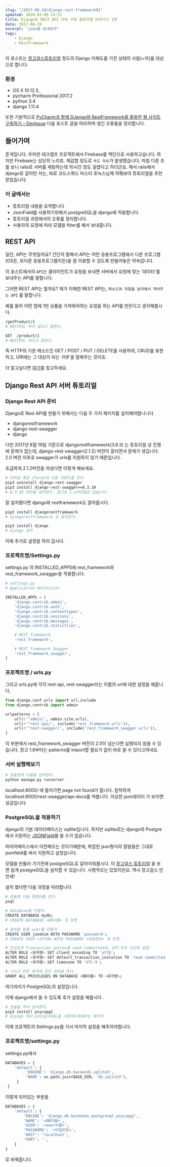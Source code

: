 ```yaml
---
slug: "/2017-08-19/django-rest-framework01"
updated: 2020-03-09 14:21
title: Django로 REST API 서버 구축 튜토리얼 따라가기 1편
date: 2017-08-19
excerpt: "json을 보내보자"
tags: 
    - Django
    - RestFramework
---
```


이 포스트는 [장고걸스튜토리얼](https://tutorial.djangogirls.org/ko/) 정도의 Django 이해도를 가진 상태의 사람(=저)를 대상으로 합니다.

### 환경
* OS X 10.12.5,
* pycharm Professional 2017.2
* python 3.4
* django 1.11.4

또한 기본적으로 [PyCharm과 함께 DJango와 RestFramework를 활용한 웹 사이트 구축하기 – DevIssue](https://devissue.wordpress.com/2015/02/01/pycharm%EA%B3%BC-%ED%95%A8%EA%BB%98-django%EC%99%80-restframework%EB%A5%BC-%ED%99%9C%EC%9A%A9%ED%95%9C-%EC%9B%B9-%EC%82%AC%EC%9D%B4%ED%8A%B8-%EA%B5%AC%EC%B6%95%ED%95%98%EA%B8%B0/) 다음 포스트 글을 따라하며 생긴 오류들을 정리합니다.

## 들어가며
준개입니다.
우아한 테크캠프 프로젝트에서 Firebase를 백단으로 사용하고습니다.
하지만 Firebase는 상당히 느리죠. 체감할 정도로 `속도 이슈`가 발생했습니다.
마침 다른 조를 보니 rails로 서버를 세팅하는데 10시간 정도 걸렸다고 하더군요.
해서 rails에서 django로 갈아탄 저는,
바로 코드스쿼드 마스터 호눅스님께 여쭤보아 튜토리얼을 추천받았습니다.

### 이 글에서는
* 튜토리얼 내용을 요약합니다
* JsonField를 사용하기위해서 postgreSQL을 django에 적용합니다.
* 튜토리얼 과정에서의 오류를 정리합니다.
* 사용자의 요청에 따라 모델을 filter를 해서 보내줍니다.

##  REST API
일단, API는 무엇일까요?
간단히 말해서 API는 어떤 응용프로그램에서 다른 프로그램(OS든, 또다른 응용프로그램이든)을 잘 이용할 수 있도록 만들어놓은 약속입니다.

이 포스트에서의 `API`는 클라이언트가 요청을 보내면 서버에서 요청에 맞는 ‘데이터’를 보내주는 API를 말합니다.

그러면 REST API는 뭘까요?
제가 이해한 REST API는, `메소드와 자원을 분리해서 적어주는 API` 를 말합니다.

예를 들어 어떤 앱에 1번 상품을 가져와야하는 요청을 하는  API를 만든다고 생각해봅시다.
```bash
/getProduct/1
# RESTFUL 하지 않다고 말한다.

GET  /product/1
# RESTFUL 하다고 말한다.
```

즉 HTTP의 기본 메소드인 GET / POST / PUT / DELETE를  사용하여,
CRUD를 표현하고, URI에는 그 대상이 되는 *자원* 을 말해주는 것이죠.

더 알고싶다면 [여기](http://meetup.toast.com/posts/92)를 참고하세요.


## Django Rest API 서버 튜토리얼  

### Django Rest API 준비
Django로 Rest API를 만들기 위해서는 다음 두 가지 패키지를 설치해야합니니다.

* djangorestframework
* django-rest-swagger
* django

다만 2017년 8월 19일 기준으로
djangorestframework(3.6.3) 는 튜토리얼 상 진행에 문제가 없는데,
django-rest-swagger(2.1.2) 버전이 깔리면서 문제가 생깁니다.
2.0 버전 이후로 swagger가 urls를 지원하지 않기 때문입니다.

조급하게 2.1.2버전을 까셨다면 이렇게 해보세요.

```bash
# 터미널 혹은 iTerm2에 다음 커맨드를 친다.
pip3 uninstall django-rest-swagger
pip3 install django-rest-swagger==0.3.10
# 0.3.10 버전을 설치한다. 참고로 1.x버전들은 없습니다.
```

잘 설치됐다면 django와 restframework도 깔아줍시다.

```bash
pip3 install djangorestframework
# djangorestframework 도 깔아준다.

pip3 install django
# django 설치
```

이제 추가로 설정을 하러 갑시다.

### 프로젝트명/Settings.py

settings.py 의 INSTALLED_APPS에 rest_framework와 rest_framework_swagger을 적용합니다.

```python
# settings.py
# Application definition

INSTALLED_APPS = [
    'django.contrib.admin',
    'django.contrib.auth',
    'django.contrib.contenttypes',
    'django.contrib.sessions',
    'django.contrib.messages',
    'django.contrib.staticfiles',

    # REST framework
    'rest_framework',

    # REST framework Swagger
    'rest_framework_swagger',
]
```


### 프로젝트명 / urls.py
그리고 urls.py에 각각 rest-api, rest-swagger라는 이름의 url에 대한 설정을 해줍니다.

```python
from django.conf.urls import url,include
from django.contrib import admin

urlpatterns = [
    url(r'^admin/', admin.site.urls),
    url(r'^rest-api/', include('rest_framework.urls')),
    url(r'^rest-swagger/', include('rest_framework_swagger.urls')),
]
```

이 부분에서 rest_framework_swagger 버전이 2.0이 넘는다면 실행되지 않을 수 있습니다.
장고 1.8부터는 patterns를  import할 필요가 없이 바로 쓸 수 있다고하네요.

### 서버 실행해보기

```bash
# 콘솔창에 다음을 입력한다.
python manage.py runserver
```

localhost:8000/ 에 들어가면 page not found가 뜹니다.
침착하게 localhost:8000/rest-swagger/api-docs를 쳐봅니다.
이상한 json데이터 가 보이면 성공입니다.

### PostgreSQL을 적용하기

django의 기본 데이터베이스는  sqllite입니다.
하지만 sqllite로는 django와 Postgre에서 지원하는 [JSONField](https://docs.djangoproject.com/ko/1.11/ref/contrib/postgres/fields/)를 쓸 수가 없습니다.

파이어베이스에서 이전해오는 것이기때문에,
복잡한 json형식의 칼럼들은 그대로 jsonfield를 써서 지원하고 싶었습니다.

모델을 만들러 가기전에 postgreSQL로 갈아끼워봅시다.
이 [장고걸스 튜토리얼](https://jinpark-dg.gitbooks.io/django-girls-extended-tutorial-korean/content/optional_postgresql_installation/index.html) 을 보면 쉽게 postgreSQL을 설치할 수 있습니다.
시행착오는 있었지만요. 역시 장고걸스 만만세!

설치 했다면 다음 과정을 따라합니다.

```bash
# 콘솔에 다음 명령어를 친다.
psql

# database를 만들자.
CREATE DATABASE mydb;
# CREATE DATABASE <DB이름> 의 포맷

# 접속을 맡을 user를 만들자.
CREATE USER junekim WITH PASSWORD 'password';
# CREATE USER <유저명> WITH PASSWORD <비밀번호> 의 포맷.

# 인코딩과 Transaction option을 read committed로, UTC-9의 시간대 설정.
ALTER ROLE <유저명> SET client_encoding TO 'utf8';
ALTER ROLE <유저명> SET default_transaction_isolation TO 'read committed';
ALTER ROLE <유저명> SET timezone TO 'UTC-9';

# 그리고 만든 유저에 모든 권한을 준다.
GRANT ALL PRIVILEGES ON DATABASE <DB이름> TO <유저명>;

```

여기까지가 PostgreSQL의 설정입니다.

이제 django에서 쓸 수 있도록 추가 설정을 해봅시다 .

```bash
# 콘솔을 켜서 설치한다.
pip3 install psycopg2
# django 에서 postgreSQL을 사용하도록해주는 패키지
```

이제 프로젝트의 Settings.py를 가서 마지막 설정을 해주어야합니다.

### 프로젝트명/settings.py

settings.py에서
```python
DATABASES = {
    'default': {
         'ENGINE': 'django.db.backends.sqlite3',
         'NAME': os.path.join(BASE_DIR, 'db.sqlite3'),
     }
 }
```

이렇게 되어있는 부분을

```python
DATABASES = {
    'default': {
        'ENGINE': 'django.db.backends.postgresql_psycopg2',
        'NAME': '<DB이름>',
        'USER': '<user이름>',
        'PASSWORD': '<비밀번호>',
        'HOST': 'localhost',
        'PORT': '',
    }
}
```

로 바꿔줍니다.
